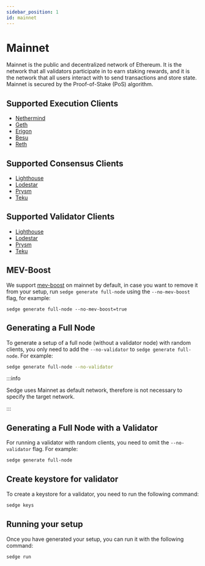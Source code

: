 ```yaml
---
sidebar_position: 1
id: mainnet
---
```


# Mainnet

Mainnet is the public and decentralized network of Ethereum. It is the network that all validators participate in to
earn staking rewards, and it is the network that all users interact with to send transactions and store state. Mainnet is
secured by the Proof-of-Stake (PoS) algorithm.

## Supported Execution Clients
- [Nethermind](https://docs.nethermind.io/)
- [Geth](https://geth.ethereum.org/docs/)
- [Erigon](https://github.com/ledgerwatch/erigon)
- [Besu](https://besu.hyperledger.org/en/stable/)
- [Reth](https://paradigmxyz.github.io/reth/)

## Supported Consensus Clients
- [Lighthouse](https://lighthouse-book.sigmaprime.io/)
- [Lodestar](https://chainsafe.github.io/lodestar/)
- [Prysm](https://docs.prylabs.network/docs/getting-started/)
- [Teku](https://docs.teku.consensys.net/en/latest/)

## Supported Validator Clients
- [Lighthouse](https://lighthouse-book.sigmaprime.io/)
- [Lodestar](https://chainsafe.github.io/lodestar/)
- [Prysm](https://docs.prylabs.network/docs/getting-started/)
- [Teku](https://docs.teku.consensys.net/en/latest/)

## MEV-Boost

We support [mev-boost](https://github.com/flashbots/mev-boost) on mainnet by default, in case you want to remove it from your setup,
run `sedge generate full-node` using the `--no-mev-boost` flag, for example:

```
sedge generate full-node --no-mev-boost=true
```

## Generating a Full Node

To generate a setup of a full node (without a validator node) with random clients, you only need to add the `--no-validator` to `sedge generate full-node`. For example:

```bash
sedge generate full-node --no-validator
```

:::info

Sedge uses Mainnet as default network, therefore is not necessary to specify the target network.

:::

## Generating a Full Node with a Validator

For running a validator with random clients, you need to omit the `--no-validator` flag. For example:

```bash
sedge generate full-node
```

## Create keystore for validator

To create a keystore for a validator, you need to run the following command:

```bash
sedge keys
```

## Running your setup

Once you have generated your setup, you can run it with the following command:

```
sedge run
```